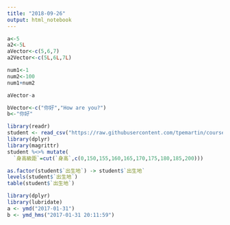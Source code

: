 ```yaml
---
title: "2018-09-26"
output: html_notebook
---
```


```r
a<-5
a2<-5L
aVector<-c(5,6,7)
a2Vector<-c(5L,6L,7L)
```

```r
num1<-1
num2<-100
num1+num2
```


```r
aVector-a
```

```r
bVector<-c("你好","How are you?")
b<-"你好"
```
```r
library(readr)
student <- read_csv("https://raw.githubusercontent.com/tpemartin/course-107-1-programming-for-data-science/master/data/student.csv")
library(dplyr)
library(magrittr)
student %<>% mutate(
  `身高級距`=cut(`身高`,c(0,150,155,160,165,170,175,180,185,200)))
```
```r
as.factor(student$`出生地`) -> student$`出生地`
levels(student$`出生地`)
table(student$`出生地`)
```
```r
library(dplyr)
library(lubridate)
a <- ymd("2017-01-31") 
b <- ymd_hms("2017-01-31 20:11:59")
```






